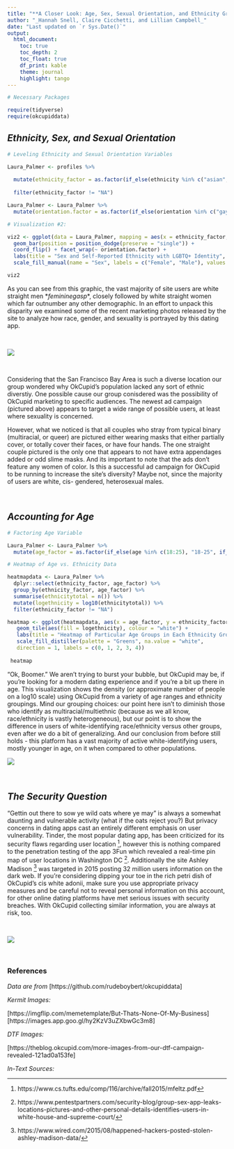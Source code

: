 ```yaml
---
title: "**A Closer Look: Age, Sex, Sexual Orientation, and Ethnicity Group**"
author: "_Hannah Snell, Claire Cicchetti, and Lillian Campbell_"
date: "Last updated on `r Sys.Date()`"
output:
  html_document:
    toc: true
    toc_depth: 2
    toc_float: true
    df_print: kable
    theme: journal 
    highlight: tango
---
```


```r
# Necessary Packages

require(tidyverse)
require(okcupiddata)

```

## _Ethnicity, Sex, and Sexual Orientation_


```r
# Leveling Ethnicity and Sexual Orientation Variables

Laura_Palmer <- profiles %>%
  
  mutate(ethnicity_factor = as.factor(if_else(ethnicity %in% c("asian", "asian, pacific islander", "asian, white"), "Asian+", if_else(ethnicity %in% c("black", "black, hispanic / latin", "black, native american, white", "black, other", "black, white"), "Black+",if_else(ethnicity %in% c("hispanic / latin", "hispanic / latin, other", "hispanic / latin, white", "hispanic / latin, white, other"), "Latinx+", if_else(ethnicity == "indian", "Indian+", if_else(ethnicity %in% c("middle eastern", "middle eastern, white"), "Middle Eastern+", if_else(ethnicity == "native american, white", "Indigenous+", if_else(ethnicity %in% c("pacific islander" , "pacific islander, white"), "Pacific Islander+", if_else(ethnicity %in% c("white", "white, other"), "White+", "N/A")))))))))) %>% 
  
  filter(ethnicity_factor != "NA")

Laura_Palmer <- Laura_Palmer %>% 
  mutate(orientation.factor = as.factor(if_else(orientation %in% c("gay", "bisexual"), "LGBTQ+", "Straight")))

```


```r
# Visualization #2: 

viz2 <- ggplot(data = Laura_Palmer, mapping = aes(x = ethnicity_factor, fill = sex)) +
  geom_bar(position = position_dodge(preserve = "single")) + 
  coord_flip() + facet_wrap(~ orientation.factor) +
  labs(title = "Sex and Self-Reported Ethnicity with LGBTQ+ Identity", x = "Ethnicity Group", y = "User Count", fill = "Sex") + 
  scale_fill_manual(name = "Sex", labels = c("Female", "Male"), values = c('chartreuse','grey'))

viz2

```


As you can see from this graphic, the vast majority of site users are white straight men $*feminine gasp*$, closely followed by white straight women which far outnumber any other demographic.  In an effort to unpack this disparity we examined some of the recent marketing photos released by the site to analyze how race, gender, and sexuality is portrayed by this dating app. 

$~$
$~$

![](DTF.png)


$~$
$~$


Considering that the San Francisco Bay Area is such a diverse location our group wondered why OkCupid’s population lacked any sort of ethnic diverstiy. One possible cause our group conisdered was the possibility of OkCupid marketing to specific audiences. The newest ad campaign (pictured above) appears to target a wide range of possible users, at least where sexuality is concerned.

However, what we noticed is that all couples who stray from typical binary (multiracial, or queer) are pictured either wearing masks that either partially cover, or totally cover their faces, or have four hands. The one straight couple pictured is the only one that appears to not have extra appendages added or odd slime masks. And its important to note that the ads don’t feature any women of color. Is this a successful ad campaign for OkCupid to be running to increase the site's diversity? Maybe not, since the majority of users are white, cis- gendered, heterosexual males. 

$~$
$~$

## _Accounting for Age_


```r
# Factoring Age Variable

Laura_Palmer <- Laura_Palmer %>%
  mutate(age_factor = as.factor(if_else(age %in% c(18:25), "18-25", if_else(age %in% c(26:30), "26-30", if_else (age %in% c(31:35), "31-35", if_else(age %in% c(36:40), "36-40", if_else(age %in% c(41:45), "41-45", if_else(age %in% c(46:50), "46-50", if_else(age %in% c(51:55), "51-55", if_else(age %in% c(56:60), "56-60", if_else(age %in% c(61:69), "61-69", "Other")))))))))))

```

```r
# Heatmap of Age vs. Ethnicity Data

heatmapdata <- Laura_Palmer %>%
  dplyr::select(ethnicity_factor, age_factor) %>% 
  group_by(ethnicity_factor, age_factor) %>%
  summarise(ethnicitytotal = n()) %>%
  mutate(logethnicity = log10(ethnicitytotal)) %>%
  filter(ethnicity_factor != "NA")

heatmap <- ggplot(heatmapdata, aes(x = age_factor, y = ethnicity_factor)) +
   geom_tile(aes(fill = logethnicity), colour = "white") +
   labs(title = "Heatmap of Particular Age Groups in Each Ethnicity Group", y = "Ethnicity Group", x = "Age Group", fill = "Log10 of Count") +
   scale_fill_distiller(palette = "Greens", na.value = "white",
   direction = 1, labels = c(0, 1, 2, 3, 4))
 
 heatmap
```


“Ok, Boomer.” We aren’t trying to burst your bubble, but OkCupid may be, if you’re looking for a modern dating experience and if you’re a bit up there in age. This visualization shows the density (or approximate number of people on a log10 scale) using OkCupid from a variety of age ranges and ethnicity groupings. Mind our grouping choices: our point here isn’t to diminish those who identify as multiracial/multiethnic (because as we all know, race/ethnicity is vastly heterogeneous), but our point is to show the difference in users of white-identifying race/ethnicity versus other groups, even after we do a bit of generalizing. And our conclusion from before still holds - this platform has a vast majority of active white-identifying users, mostly younger in age, on it when compared to other populations. 


![](Meme1.png)

$~$
$~$

## _The Security Question_

“Gettin out there to sow ye wild oats where ye may” is always a somewhat daunting and vulnerable activity (what if the oats reject you?) But privacy concerns in dating apps cast an entirely different emphasis on user vulnerability. Tinder, the most popular dating app, has been criticized for its security flaws regarding user location [^1], however this is nothing compared to the penetration testing of the app 3Fun which revealed a real-time pin map of user locations in Washington DC [^2]. Additionally the site Ashley Madison [^3] was targeted in 2015 posting 32 million users information on the dark web. If you’re considering dipping your toe in the rich petri dish of OkCupid’s cis white adonii, make sure you use appropriate privacy measures and be careful not to reveal personal information on this account, for other online dating platforms have met serious issues with security breaches. With OkCupid collecting similar information, you are always at risk, too.

$~$
$~$

![](Meme2.png)

$~$
$~$
$~$

### References 

_Data are from_ [https://github.com/rudeboybert/okcupiddata]

_Kermit Images:_ 

[https://imgflip.com/memetemplate/But-Thats-None-Of-My-Business]
[https://images.app.goo.gl/hy2KzV3uZXbwGc3m8]

_DTF Images:_

[https://theblog.okcupid.com/more-images-from-our-dtf-campaign-revealed-121ad0a153fe]

_In-Text Sources:_

[^1]: https://www.cs.tufts.edu/comp/116/archive/fall2015/mfeltz.pdf

[^2]: https://www.pentestpartners.com/security-blog/group-sex-app-leaks-locations-pictures-and-other-personal-details-identifies-users-in-white-house-and-supreme-court/

[^3]: https://www.wired.com/2015/08/happened-hackers-posted-stolen-ashley-madison-data/






